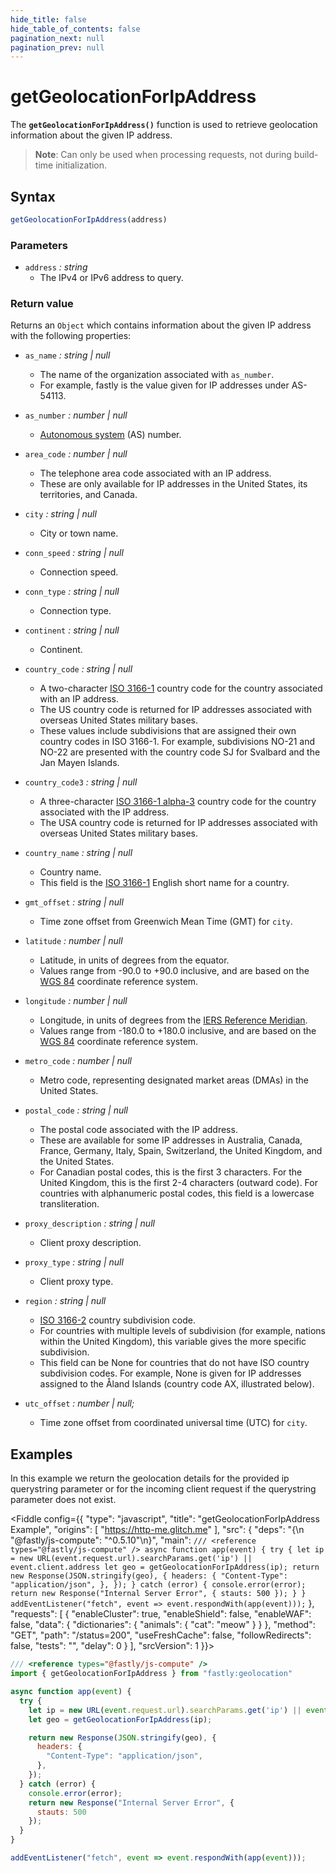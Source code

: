```yaml
---
hide_title: false
hide_table_of_contents: false
pagination_next: null
pagination_prev: null
---
```


# getGeolocationForIpAddress

The **`getGeolocationForIpAddress()`** function is used to retrieve geolocation information about the given IP address.

>**Note**: Can only be used when processing requests, not during build-time initialization.

## Syntax

```js
getGeolocationForIpAddress(address)
```

### Parameters

- `address` _: string_
  - The IPv4 or IPv6 address to query.

### Return value

Returns an `Object` which contains information about the given IP address with the following properties:

- `as_name`  _: string | null_
  - The name of the organization associated with `as_number`.
  - For example, fastly is the value given for IP addresses under AS-54113.

- `as_number` _: number | null_
  - [Autonomous system](https://en.wikipedia.org/wiki/Autonomous_system_(Internet)) (AS) number.

- `area_code` _: number | null_
  - The telephone area code associated with an IP address.
  - These are only available for IP addresses in the United States, its territories, and Canada.

- `city` _: string | null_
  - City or town name.

- `conn_speed` _: string | null_
  - Connection speed.

- `conn_type` _: string | null_
  - Connection type.

- `continent` _: string | null_
  - Continent.

- `country_code` _: string | null_
  - A two-character [ISO 3166-1](https://en.wikipedia.org/wiki/ISO_3166-1) country code for the country associated with an IP address.
  - The US country code is returned for IP addresses associated with overseas United States military bases.
  - These values include subdivisions that are assigned their own country codes in ISO 3166-1. For example, subdivisions NO-21 and NO-22 are presented with the country code SJ for Svalbard and the Jan Mayen Islands.

- `country_code3` _: string | null_
  - A three-character [ISO 3166-1 alpha-3](https://en.wikipedia.org/wiki/ISO_3166-1_alpha-3) country code for the country associated with the IP address.
  - The USA country code is returned for IP addresses associated with overseas United States military bases.

- `country_name` _: string | null_
  - Country name.
  - This field is the [ISO 3166-1](https://en.wikipedia.org/wiki/ISO_3166-1) English short name for a country.

- `gmt_offset` _: string | null_
  - Time zone offset from Greenwich Mean Time (GMT) for `city`.

- `latitude` _: number | null_
  - Latitude, in units of degrees from the equator.
  - Values range from -90.0 to +90.0 inclusive, and are based on the [WGS 84](https://en.wikipedia.org/wiki/World_Geodetic_System) coordinate reference system.

- `longitude` _: number | null_
  - Longitude, in units of degrees from the [IERS Reference Meridian](https://en.wikipedia.org/wiki/IERS_Reference_Meridian).
  - Values range from -180.0 to +180.0 inclusive, and are based on the [WGS 84](https://en.wikipedia.org/wiki/World_Geodetic_System) coordinate reference system.

- `metro_code` _: number | null_
  - Metro code, representing designated market areas (DMAs) in the United States.

- `postal_code` _: string | null_
  - The postal code associated with the IP address.
  - These are available for some IP addresses in Australia, Canada, France, Germany, Italy, Spain, Switzerland, the United Kingdom, and the United States.
  - For Canadian postal codes, this is the first 3 characters. For the United Kingdom, this is the first 2-4 characters (outward code). For countries with alphanumeric postal codes, this field is a lowercase transliteration.

- `proxy_description` _: string | null_
  - Client proxy description.

- `proxy_type` _: string | null_
  - Client proxy type.

- `region` _: string | null_
  - [ISO 3166-2](https://en.wikipedia.org/wiki/ISO_3166-2) country subdivision code.
  - For countries with multiple levels of subdivision (for example, nations within the United Kingdom), this variable gives the more specific subdivision.
  - This field can be None for countries that do not have ISO country subdivision codes. For example, None is given for IP addresses assigned to the Åland Islands (country code AX, illustrated below).

- `utc_offset` _: number | null;_
  - Time zone offset from coordinated universal time (UTC) for `city`.

## Examples

In this example we return the geolocation details for the provided ip querystring parameter or for the incoming client request if the querystring parameter does not exist.

<Fiddle config={{
  "type": "javascript",
  "title": "getGeolocationForIpAddress Example",
  "origins": [
    "https://http-me.glitch.me"
  ],
  "src": {
    "deps": "{\n  \"@fastly/js-compute\": \"^0.5.10\"\n}",
    "main": `
/// <reference types="@fastly/js-compute" />
async function app(event) {
  try {
    let ip = new URL(event.request.url).searchParams.get('ip') || event.client.address
    let geo = getGeolocationForIpAddress(ip);
    return new Response(JSON.stringify(geo), {
      headers: {
        "Content-Type": "application/json",
      },
    });
  } catch (error) {
    console.error(error);
    return new Response("Internal Server Error", {
      stauts: 500
    });
  }
}
addEventListener("fetch", event => event.respondWith(app(event)));
`
  },
  "requests": [
    {
      "enableCluster": true,
      "enableShield": false,
      "enableWAF": false,
      "data": {
         "dictionaries": {
           "animals": {
             "cat": "meow"
           }
         }
       },
      "method": "GET",
      "path": "/status=200",
      "useFreshCache": false,
      "followRedirects": false,
      "tests": "",
      "delay": 0
    }
  ],
  "srcVersion": 1
}}>

```js
/// <reference types="@fastly/js-compute" />
import { getGeolocationForIpAddress } from "fastly:geolocation"

async function app(event) {
  try {
    let ip = new URL(event.request.url).searchParams.get('ip') || event.client.address
    let geo = getGeolocationForIpAddress(ip);

    return new Response(JSON.stringify(geo), {
      headers: {
        "Content-Type": "application/json",
      },
    });
  } catch (error) {
    console.error(error);
    return new Response("Internal Server Error", {
      stauts: 500
    });
  }
}

addEventListener("fetch", event => event.respondWith(app(event)));

```

</Fiddle>